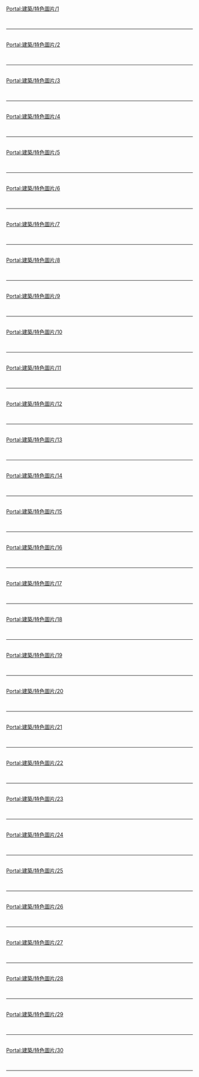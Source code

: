 {{Portal:建築/box-header|特色圖片|Portal:建築/特色圖片|}}

[[Portal:建築/特色圖片/1|Portal:建築/特色圖片/1]]{{Portal:建築/特色圖片/1}} <div style="clear: both"></div><br/><hr/><br/>
[[Portal:建築/特色圖片/2|Portal:建築/特色圖片/2]]{{Portal:建築/特色圖片/2}} <div style="clear: both"></div><br/><hr/><br/>
[[Portal:建築/特色圖片/3|Portal:建築/特色圖片/3]]{{Portal:建築/特色圖片/3}} <div style="clear: both"></div><br/><hr/><br/>
[[Portal:建築/特色圖片/4|Portal:建築/特色圖片/4]]{{Portal:建築/特色圖片/4}} <div style="clear: both"></div><br/><hr/><br/>
[[Portal:建築/特色圖片/5|Portal:建築/特色圖片/5]]{{Portal:建築/特色圖片/5}} <div style="clear: both"></div><br/><hr/><br/>
[[Portal:建築/特色圖片/6|Portal:建築/特色圖片/6]]{{Portal:建築/特色圖片/6}} <div style="clear: both"></div><br/><hr/><br/>
[[Portal:建築/特色圖片/7|Portal:建築/特色圖片/7]]{{Portal:建築/特色圖片/7}} <div style="clear: both"></div><br/><hr/><br/>
[[Portal:建築/特色圖片/8|Portal:建築/特色圖片/8]]{{Portal:建築/特色圖片/8}} <div style="clear: both"></div><br/><hr/><br/>
[[Portal:建築/特色圖片/9|Portal:建築/特色圖片/9]]{{Portal:建築/特色圖片/9}} <div style="clear: both"></div><br/><hr/><br/>
[[Portal:建築/特色圖片/10|Portal:建築/特色圖片/10]]{{Portal:建築/特色圖片/10}} <div style="clear: both"></div><br/><hr/><br/>
[[Portal:建築/特色圖片/11|Portal:建築/特色圖片/11]]{{Portal:建築/特色圖片/11}} <div style="clear: both"></div><br/><hr/><br/>
[[Portal:建築/特色圖片/12|Portal:建築/特色圖片/12]]{{Portal:建築/特色圖片/12}} <div style="clear: both"></div><br/><hr/><br/>
[[Portal:建築/特色圖片/13|Portal:建築/特色圖片/13]]{{Portal:建築/特色圖片/13}} <div style="clear: both"></div><br/><hr/><br/>
[[Portal:建築/特色圖片/14|Portal:建築/特色圖片/14]]{{Portal:建築/特色圖片/14}} <div style="clear: both"></div><br/><hr/><br/>
[[Portal:建築/特色圖片/15|Portal:建築/特色圖片/15]]{{Portal:建築/特色圖片/15}} <div style="clear: both"></div><br/><hr/><br/>
[[Portal:建築/特色圖片/16|Portal:建築/特色圖片/16]]{{Portal:建築/特色圖片/16}} <div style="clear: both"></div><br/><hr/><br/>
[[Portal:建築/特色圖片/17|Portal:建築/特色圖片/17]]{{Portal:建築/特色圖片/17}} <div style="clear: both"></div><br/><hr/><br/>
[[Portal:建築/特色圖片/18|Portal:建築/特色圖片/18]]{{Portal:建築/特色圖片/18}} <div style="clear: both"></div><br/><hr/><br/>
[[Portal:建築/特色圖片/19|Portal:建築/特色圖片/19]]{{Portal:建築/特色圖片/19}} <div style="clear: both"></div><br/><hr/><br/>
[[Portal:建築/特色圖片/20|Portal:建築/特色圖片/20]]{{Portal:建築/特色圖片/20}} <div style="clear: both"></div><br/><hr/><br/>
[[Portal:建築/特色圖片/21|Portal:建築/特色圖片/21]]{{Portal:建築/特色圖片/21}} <div style="clear: both"></div><br/><hr/><br/>
[[Portal:建築/特色圖片/22|Portal:建築/特色圖片/22]]{{Portal:建築/特色圖片/22}} <div style="clear: both"></div><br/><hr/><br/>
[[Portal:建築/特色圖片/23|Portal:建築/特色圖片/23]]{{Portal:建築/特色圖片/23}} <div style="clear: both"></div><br/><hr/><br/>
[[Portal:建築/特色圖片/24|Portal:建築/特色圖片/24]]{{Portal:建築/特色圖片/24}} <div style="clear: both"></div><br/><hr/><br/>
[[Portal:建築/特色圖片/25|Portal:建築/特色圖片/25]]{{Portal:建築/特色圖片/25}} <div style="clear: both"></div><br/><hr/><br/>
[[Portal:建築/特色圖片/26|Portal:建築/特色圖片/26]]{{Portal:建築/特色圖片/26}} <div style="clear: both"></div><br/><hr/><br/>
[[Portal:建築/特色圖片/27|Portal:建築/特色圖片/27]]{{Portal:建築/特色圖片/27}} <div style="clear: both"></div><br/><hr/><br/>
[[Portal:建築/特色圖片/28|Portal:建築/特色圖片/28]]{{Portal:建築/特色圖片/28}} <div style="clear: both"></div><br/><hr/><br/>
[[Portal:建築/特色圖片/29|Portal:建築/特色圖片/29]]{{Portal:建築/特色圖片/29}} <div style="clear: both"></div><br/><hr/><br/>
[[Portal:建築/特色圖片/30|Portal:建築/特色圖片/30]]{{Portal:建築/特色圖片/30}} <div style="clear: both"></div><br/><hr/><br/>

{{Portal:建築/box-footer|}}